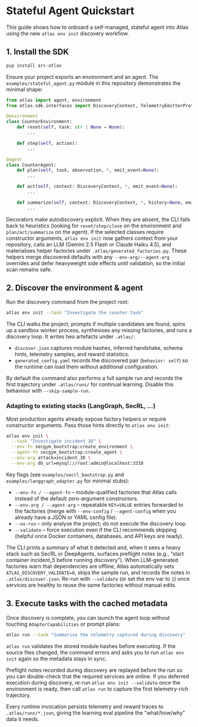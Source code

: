 # Stateful Agent Quickstart

This guide shows how to onboard a self-managed, stateful agent into Atlas using
the new `atlas env init` discovery workflow.

## 1. Install the SDK

```bash
pip install arc-atlas
```

Ensure your project exports an environment and an agent. The
`examples/stateful_agent.py` module in this repository demonstrates the
minimal shape:

```python
from atlas import agent, environment
from atlas.sdk.interfaces import DiscoveryContext, TelemetryEmitterProtocol

@environment
class CounterEnvironment:
    def reset(self, task: str | None = None):
        ...

    def step(self, action):
        ...

@agent
class CounterAgent:
    def plan(self, task, observation, *, emit_event=None):
        ...

    def act(self, context: DiscoveryContext, *, emit_event=None):
        ...

    def summarize(self, context: DiscoveryContext, *, history=None, emit_event=None):
        ...
```

Decorators make autodiscovery explicit. When they are absent, the CLI falls back
to heuristics (looking for `reset/step/close` on the environment and
`plan/act/summarize` on the agent). If the selected classes require constructor
arguments, `atlas env init` now gathers context from your repository, calls an
LLM (Gemini 2.5 Flash or Claude Haiku 4.5), and materialises helper factories
under `.atlas/generated_factories.py`. These helpers merge discovered defaults
with any `--env-arg/--agent-arg` overrides and defer heavyweight side effects
until validation, so the initial scan remains safe.

## 2. Discover the environment & agent

Run the discovery command from the project root:

```bash
atlas env init --task "Investigate the counter task"
```

The CLI walks the project, prompts if multiple candidates are found, spins up a
sandbox worker process, synthesises any missing factories, and runs a discovery
loop. It writes two artefacts under
`.atlas/`:

- `discover.json` captures module hashes, inferred handshake, schema hints,
  telemetry samples, and reward statistics.
- `generated_config.yaml` records the discovered pair (`behavior: self`) so the
  runtime can load them without additional configuration.

By default the command also performs a full sample run and records the first
trajectory under `.atlas/runs/` for continual learning. Disable this behaviour
with `--skip-sample-run`.

### Adapting to existing stacks (LangGraph, SecRL, …)

Most production agents already expose factory helpers or require constructor
arguments. Pass those hints directly to `atlas env init`:

```bash
atlas env init \
  --task "Investigate incident 38" \
  --env-fn secgym_bootstrap:create_environment \
  --agent-fn secgym_bootstrap:create_agent \
  --env-arg attack=incident_38 \
  --env-arg db_url=mysql://root:admin@localhost:3310
```

Key flags (see `examples/secrl_bootstrap.py` and `examples/langgraph_adapter.py` for minimal stubs):

- `--env-fn / --agent-fn` – module-qualified factories that Atlas calls instead
  of the default zero-argument constructors.
- `--env-arg / --agent-arg` – repeatable `KEY=VALUE` entries forwarded to the
  factories (merge with `--env-config` / `--agent-config` when you already have
  a JSON or YAML config file).
- `--no-run` – only analyse the project; do not execute the discovery loop.
- `--validate` – force execution even if the CLI recommends skipping (helpful
  once Docker containers, databases, and API keys are ready).

The CLI prints a summary of what it detected and, when it sees a heavy stack
such as SecRL or DeepAgents, surfaces preflight notes (e.g., “start container
incident_5 before running discovery”). When LLM-generated factories warn that
dependencies are offline, Atlas automatically sets `ATLAS_DISCOVERY_VALIDATE=0`,
skips the sample run, and records the notes in `.atlas/discover.json`. Re-run
with `--validate` (or set the env var to `1`) once services are healthy to reuse
the same factories without manual edits.

## 3. Execute tasks with the cached metadata

Once discovery is complete, you can launch the agent loop without touching
`AdapterCapabilities` or prompt plans:

```bash
atlas run --task "Summarise the telemetry captured during discovery"
```

`atlas run` validates the stored module hashes before executing. If the source
files changed, the command errors and asks you to run `atlas env init` again so
the metadata stays in sync.

Preflight notes recorded during discovery are replayed before the run so you can
double-check that the required services are online. If you deferred execution
during discovery, re-run `atlas env init --validate` once the environment is
ready, then call `atlas run` to capture the first telemetry-rich trajectory.

Every runtime invocation persists telemetry and reward traces to
`.atlas/runs/*.json`, giving the learning eval pipeline the "what/how/why" data
it needs.
